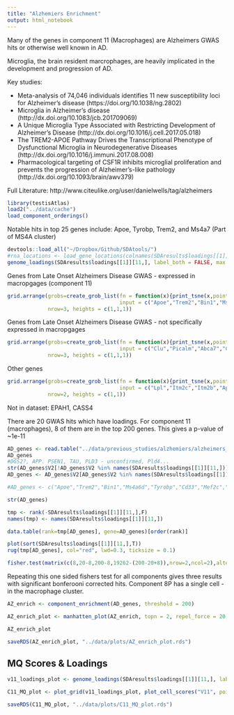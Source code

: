 ```yaml
---
title: "Alzhemiers Enrichment"
output: html_notebook
---
```


Many of the genes in component 11 (Macrophages) are Alzheimers GWAS hits or otherwise well known in AD.

Microglia, the brain resident marcrophages, are heavily implicated in the development and progression of AD.

Key studies:

- Meta-analysis of 74,046 individuals identifies 11 new susceptibility loci for Alzheimer's disease (https://doi.org/10.1038/ng.2802)
- Microglia in Alzheimer’s disease (http://dx.doi.org/10.1083/jcb.201709069)
- A Unique Microglia Type Associated with Restricting Development of Alzheimer’s Disease (http://dx.doi.org/10.1016/j.cell.2017.05.018)
- The TREM2-APOE Pathway Drives the Transcriptional Phenotype of Dysfunctional Microglia in Neurodegenerative Diseases (http://dx.doi.org/10.1016/j.immuni.2017.08.008)
- Pharmacological targeting of CSF1R inhibits microglial proliferation and prevents the progression of Alzheimer’s-like pathology (http://dx.doi.org/10.1093/brain/awv379)

Full Literature: http://www.citeulike.org/user/danielwells/tag/alzheimers

```r
library(testisAtlas)
load2("../data/cache")
load_component_orderings()
```

Notable hits in top 25 genes include: Apoe, Tyrobp, Trem2, and Ms4a7 (Part of MS4A cluster)

```r
devtools::load_all("~/Dropbox/Github/SDAtools/")
#rna_locations <- load_gene_locations(colnames(SDAresults$loadings[[1]]), name="merge_mouse_V3b", path = "../data/")
genome_loadings(SDAresults$loadings[[1]][11,], label_both = FALSE, max.items = 25, label.size = 4, gene_locations = rna_locations) + ylab("Gene Loading (Component 11)") + theme_minimal() + theme(legend.position = "none")
```


Genes from Late Onset Alzheimers Disease GWAS - expressed in macropgages (component 11)

```r
grid.arrange(grobs=create_grob_list(fn = function(x){print_tsne(x,point_size = 0.5, predict = T)},
                                    input = c("Apoe","Trem2","Bin1","Ms4a6d","Ms4a6b","Ms4a6c","Ms4a7","Tyrobp","Cd33","Mef2c","Spi1","H2-Eb1")),
             nrow=3, heights = c(1,1,1))
```

Genes from Late Onset Alzheimers Disease GWAS - not specifically expressed in macropgages

```r

grid.arrange(grobs=create_grob_list(fn = function(x){print_tsne(x,point_size = 0.5, predict = T)},
                                    input = c("Clu","Picalm","Abca7","Cd2ap","Zcwpw1","Nme8","Inpp5d","Sorl1","Rin3","Ptk2b")),
             nrow=3, heights = c(1,1,1))

```

Other genes

```r
grid.arrange(grobs=create_grob_list(fn = function(x){print_tsne(x,point_size = 0.5, predict = T)},
                                    input = c("Lpl","Itm2c","Itm2b","App")),
             nrow=2, heights = c(1,1))
```

Not in dataset: EPAH1, CASS4

There are 20 GWAS hits which have loadings. For component 11 (macrophages), 8 of them are in the top 200 genes. This gives a p-value of ~1e-11

```r
AD_genes <- read.table("../data/previous_studies/alzhemiers/alzheimers_genes.txt", stringsAsFactors = F)
AD_genes
#DGS2?, APP. PSEN1, TAU, PLD3 - unconfirmed, Pld4...
str(AD_genes$V2[!AD_genes$V2 %in% names(SDAresults$loadings[[1]][11,])])
AD_genes <- AD_genes$V2[AD_genes$V2 %in% names(SDAresults$loadings[[1]][11,])]

#AD_genes <- c("Apoe","Trem2","Bin1","Ms4a6d","Tyrobp","Cd33","Mef2c","Spi1","H2-Eb1","Clu","Picalm","Abca7","Cd2ap","Zcwpw1","Nme8","Inpp5d","Sorl1","Rin3","Ptk2b")

str(AD_genes)

tmp <- rank(-SDAresults$loadings[[1]][11,],F)
names(tmp) <- names(SDAresults$loadings[[1]][11,])

data.table(rank=tmp[AD_genes], gene=AD_genes)[order(rank)]

plot(sort(SDAresults$loadings[[1]][11,],T))
rug(tmp[AD_genes], col="red", lwd=0.3, ticksize = 0.1)

fisher.test(matrix(c(8,20-8,200-8,19262-(200-20+8)),nrow=2,ncol=2),alternative="greater")
```

Repeating this one sided fishers test for all components gives three results with significant bonferooni corrected hits. Component 8P has a single cell - in the macrophage cluster.

```r

AZ_enrich <- component_enrichment(AD_genes, threshold = 200)

AZ_enrich_plot <- manhatten_plot(AZ_enrich, topn = 2, repel_force = 20, legend_position = c(0.75,0.75))

AZ_enrich_plot

saveRDS(AZ_enrich_plot, "../data/plots/AZ_enrich_plot.rds")
```


## MQ Scores & Loadings

```r

v11_loadings_plot <- genome_loadings(SDAresults$loadings[[1]][11,], label_both = FALSE, max.items = 10, label.size = 4, hide_unknown = T, gene_locations = rna_locations, highlight_genes = c(AD_genes,"Ms4a7","Ms4a6c"), label_genes = c("Trem2","Apoe","Mef2c","H2-Eb1","Spi1","Bin1","Ms4a7","Cd33")) + ylab("Gene Loading (Component 11)") + theme_minimal() + theme(legend.position = "none")

C11_MQ_plot <- plot_grid(v11_loadings_plot, plot_cell_scores("V11", point_size = 2), ncol = 2, rel_widths = c(3,1))

saveRDS(C11_MQ_plot, "../data/plots/C11_MQ_plot.rds")
```
